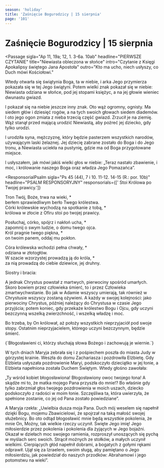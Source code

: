 ```yaml
---
season: 'holiday'
title: 'Zaśnięcie Bogurodzicy | 15 sierpnia'
page: '101'
---
```


# Zaśnięcie Bogurodzicy | 15 sierpnia

<Passage
  sigla="Ap 11, 19a; 12, 1. 3-6a. 10ab"
  headline="PIERWSZE CZYTANIE"
  title="Niewiasta obleczona w słońce"
  intro="Czytanie z Księgi Apokalipsy świętego Jana Apostoła"
  outro="Kto ma ucho, niech usłyszy, co Duch mówi Kościołowi."
>
  <p>Wtedy otwarła się świątynia Boga, ta w niebie, i arka Jego przymierza pokazała się w tej Jego świątyni. Potem wielki znak pokazał się w niebie: Niewiasta odziana w słońce, pod jej stopami księżyc, a na jej głowie wieniec dwunastu gwiazd.</p>
  <p>I pokazał się na niebie jeszcze inny znak. Oto wąż ogromny, ognisty. Ma siedem głów i dziesięć rogów, a na tych swoich głowach siedem diademów. I oto jego ogon zmiata z nieba trzecią część gwiazd. Zrzucił je na ziemię. Wąż stanął przed mającą urodzić Niewiastą, aby pożreć jej dziecko, gdy tylko urodzi.</p>
  <p>I urodziła syna, mężczyznę, który będzie pasterzem wszystkich narodów, używającym laski żelaznej. Jej dziecię zabrane zostało do Boga i do Jego tronu, a Niewiasta uciekła na pustynię, gdzie ma od Boga przygotowane miejsce.</p>
  <p>I usłyszałem, jak mówi jakiś wielki głos w niebie: „Teraz nastało zbawienie, i moc, i królowanie naszego Boga oraz władza Jego Pomazańca”.</p>
</Passage>

<ResponsorialPsalm
  sigla="Ps 45 (44), 7 i 10. 11-12. 14-15 (R.: por. 10b)"
  headline="PSALM RESPONSORYJNY"
  responsorials={[' Stoi Królowa po Twojej prawicy.']}
>
  <p>Tron Twój, Boże, trwa na wieki, *<br/>berłem sprawiedliwym berło Twego królestwa.<br/>Córki królewskie wychodzą na spotkanie z tobą, *<br/>królowa w złocie z Ofiru stoi po twojej prawicy.</p>
  <p>Posłuchaj, córko, spójrz i nakłoń ucha, *<br/>zapomnij o swym ludzie, o domu twego ojca.<br/>Król pragnie twego piękna, *<br/>on twoim panem, oddaj mu pokłon.</p>
  <p>Córa królewska wchodzi pełna chwały, *<br/>odziana w złotogłów.<br/>W szacie wzorzystej prowadzą ją do króla, *<br/>za nią prowadzą do ciebie dziewice, jej druhny.</p>
</ResponsorialPsalm>
<Passage
  sigla="1 Kor 15, 20-26"
  headline="DRUGIE CZYTANIE"
  title="W Chrystusie wszyscy będą ożywieni"
  intro="Czytanie z Pierwszego listu świętego Pawła Apostoła do Koryntian"
  outro="Kto ma ucho, niech usłyszy, co Duch mówi Kościołowi."
>
  <p>Siostry i bracia:</p>
  <p>A jednak Chrystus powstał z martwych, pierwociny spośród umarłych. Skoro bowiem przez człowieka śmierć, to i przez Człowieka zmartwychwstanie. Bo jak w Adamie wszyscy umierają, tak również w Chrystusie wszyscy zostaną ożywieni. A każdy w swojej kolejności: jako pierwociny Chrystus, później należący do Chrystusa w czasie Jego przyjścia; potem koniec, gdy przekaże królestwo Bogu i Ojcu, gdy uczyni bezczynną wszelką zwierzchność, i wszelką władzę i moc.</p>
  <p>Bo trzeba, by On królował, aż położy wszystkich nieprzyjaciół pod swoje stopy. Ostatnim nieprzyjacielem, którego uczyni bezczynnym, będzie śmierć.</p>
</Passage>
<Passage
  sigla="Łk 11, 28"
  headline="AKLAMACJA"
  acclamation="Alleluja, alleluja, alleluja."
>
  {`Błogosławieni ci, którzy słuchają słowa Bożego
i zachowują je wiernie.`}
</Passage>
<Passage
  sigla="Łk 1, 39-56"
  headline="EWANGELIA"
  title="Ty wśród kobiet błogosławiona! Błogosławiony owoc twojego łona"
  intro=" Słowa Ewangelii według świętego Łukasza"
  outro="Oto słowo Pańskie"
>
  <p>W tych dniach Maryja zebrała się i z pośpiechem poszła do miasta Judy w górzystej krainie. Weszła do domu Zachariasza i pozdrowiła Elżbietę. Gdy Elżbieta usłyszała pozdrowienie Maryi, podskoczyło dzieciątko w jej łonie, a Elżbieta napełniona została Duchem Świętym. Wtedy głośno zawołała:</p>
  <p>„Ty wśród kobiet błogosławiona! Błogosławiony owoc twojego łona! A skądże mi to, że matka mojego Pana przyszła do mnie!? Bo właśnie gdy tylko zabrzmiał głos twojego pozdrowienia w moich uszach, dziecko podskoczyło z radości w moim łonie. Szczęśliwa ta, która uwierzyła, że spełnione zostanie, co jej od Pana zostało powiedziane”.</p>
  <p>A Maryja rzekła: „Uwielbia dusza moja Pana. Duch mój weselem się napełnił dzięki Bogu, mojemu Zbawicielowi, że spojrzał na taką małość swojej służebnicy. Bo oto odtąd błogosławić mnie będą wszystkie pokolenia, że mnie On, Możny, tak wielkie rzeczy uczynił. Święte Jego imię! Jego miłosierdzie przez pokolenia i pokolenia dla żyjących w Jego bojaźni. Okazał w dziełach moc swojego ramienia, rozproszył unoszących się pychą w myślach serc swoich. Strącił możnych ze stołków, a małych uczynił wielkimi. Cierpiących głód napełnił dobrami, a bogatych z gołymi rękami odprawił. Ujął się za Izraelem, swoim sługą, aby pamiętano o Jego miłosierdziu, jak powiedział do naszych przodków: Abrahamowi i jego potomstwu na wieki”.</p>
</Passage>

